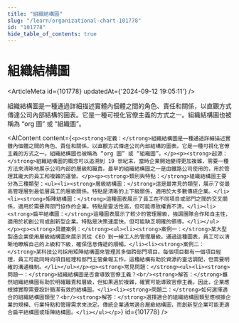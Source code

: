 ```yaml
---
title: "組織結構圖"
slug: "/learn/organizational-chart-101778"
id: "101778"
hide_table_of_contents: true
---
```



# 組織結構圖

<ArticleMeta id={101778} updatedAt={'2024-09-12 19:05:11'} />
<div className='border-solid border-b border-t-0 my-4 border-[var(--ifm-color-gray-300)]' />

組織結構圖是一種通過詳細描述實體內個體之間的角色、責任和關係，以直觀方式傳達公司內部結構的圖表。它是一種可視化官僚主義的方式之一。組織結構圖也被稱為 “org 圖” 或 “組織圖”。

<AIContent content={`<p><strong>定義：</strong>組織結構圖是一種通過詳細描述實體內個體之間的角色、責任和關係，以直觀方式傳達公司內部結構的圖表。它是一種可視化官僚主義的方式之一。組織結構圖也被稱為 “org 圖” 或 “組織圖”。</p><p><strong>起源：</strong>組織結構圖的概念可以追溯到 19 世紀末，當時企業開始變得更加複雜，需要一種方法來清晰地展示公司內部的層級和職責。最早的組織結構圖之一是由鐵路公司使用的，用於管理其龐大的員工和複雜的運營。</p><p><strong>類別與特點：</strong>組織結構圖主要分為三種類型：<ul><li><strong>層級結構圖：</strong>這是最常見的類型，展示了從最高管理層到最低層員工的層級關係。特點是清晰的上下級關係，適用於大多數傳統企業。</li><li><strong>矩陣結構圖：</strong>這種圖表展示了員工在不同項目或部門之間的交叉關係，適用於需要跨部門協作的企業。特點是靈活性高，但可能導致權責不清。</li><li><strong>扁平結構圖：</strong>這種圖表展示了較少的管理層級，強調團隊合作和自主性，適用於初創公司或創新型企業。特點是決策速度快，但可能缺乏明確的領導。</li></ul></p><p><strong>具體案例：</strong><ul><li><strong>案例一：</strong>某大型製造企業使用層級結構圖來展示其從 CEO 到一線工人的管理層級。通過這種圖表，員工可以清晰地瞭解自己的上級和下級，確保信息傳遞的順暢。</li><li><strong>案例二：</strong>某科技公司採用矩陣結構圖來管理其多個跨部門項目。每個項目都有一個項目經理，員工可能同時向項目經理和部門主管彙報工作。這種結構有助於資源的靈活調配，但需要明確的溝通機制。</li></ul></p><p><strong>常見問題：</strong><ul><li><strong>問題一：</strong>組織結構圖是否會導致官僚主義？<br/><strong>解答：</strong>雖然組織結構圖有助於明確職責和層級，但如果過於複雜，確實可能導致官僚主義。因此，企業應根據實際需要設計簡潔有效的結構圖。</li><li><strong>問題二：</strong>如何選擇適合的組織結構圖類型？<br/><strong>解答：</strong>選擇適合的組織結構圖類型應根據企業的規模、行業特點和管理需求來決定。傳統企業通常適合層級結構圖，而創新型企業可能更適合扁平結構圖或矩陣結構圖。</li></ul></p>`} id={101778} />
